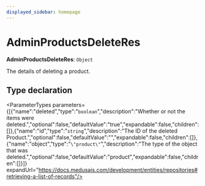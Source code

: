 ```yaml
---
displayed_sidebar: homepage
---
```



# AdminProductsDeleteRes

 **AdminProductsDeleteRes**: `Object`

The details of deleting a product.

## Type declaration

<ParameterTypes parameters={[{"name":"deleted","type":"`boolean`","description":"Whether or not the items were deleted.","optional":false,"defaultValue":"true","expandable":false,"children":[]},{"name":"id","type":"`string`","description":"The ID of the deleted Product.","optional":false,"defaultValue":"","expandable":false,"children":[]},{"name":"object","type":"`\"product\"`","description":"The type of the object that was deleted.","optional":false,"defaultValue":"product","expandable":false,"children":[]}]} expandUrl="https://docs.medusajs.com/development/entities/repositories#retrieving-a-list-of-records"/>
